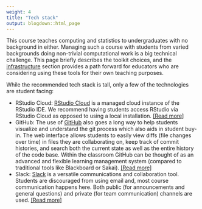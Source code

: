 ```yaml
---
weight: 4
title: "Tech stack"
output: blogdown::html_page
---
```


This course teaches computing and statistics to undergraduates with no background 
in either. Managing such a course with students from varied backgrounds doing 
non-trivial computational work is a big technical challenge. This page briefly 
describes the toolkit choices, and the [infrastructure](/20-infrastructure) section 
provides a path forward for educators who are considering using these tools for 
their own teaching purposes.

While the recommended tech stack is tall, only a few of the technologies are 
student facing:

- RStudio Cloud: [RStudio Cloud](https://rstudio.cloud/) is a managed cloud 
instance of the RStudio IDE. We recommend having students access RStudio via 
RStudio Cloud as opposed to using a local installation. 
[[Read more]](infrastructure/rscloud/)
- GitHub: The use of [GitHub](https://github.com/) also goes a long way to help 
students visualize and understand the git process which also aids in student 
buy-in. The web interface allows students to easily view diffs (file changes 
over time) in files they are collaborating on, keep track of commit histories, 
and search both the current state as well as the entire history of the code 
base. Within the classroom GitHub can be thought of as an advanced and flexible 
learning management system (compared to traditional tools like Blackboard or Sakai).
[[Read more]](infrastructure/github/)
- Slack: [Slack](https://slack.com/) is a versatile communications and 
collaboration tool. Students are discouraged from using email and, most course 
communication happens here. Both public (for announcements and general questions) 
and private (for team communication) channels are used.
[[Read more]](infrastructure/slack/)

